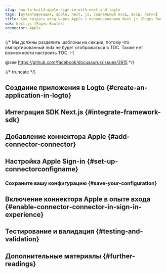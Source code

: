 ```yaml
---
slug: how-to-build-apple-sign-in-with-next-and-logto
tags: [аутентификация, apple, next, js, социальный вход, вход, логин]
title: Как создать вход через Apple с использованием Next.js (Pages Router)
sdk: Next.js (Pages Router)
connector: Apple
---
```


{/*
  Мы должны разделить шаблоны на секции, потому что импортированный mdx не будет отображаться в TOC.
  Также нет возможности настроить TOC. :-)

  @see https://github.com/facebook/docusaurus/issues/3915
*/}




{/* truncate */}

<Intro connector={connector} sdk="Next.js (Pages Router)" link="https://nextjs.org" />

## Создание приложения в Logto \{#create-an-application-in-logto}

<CreateApplication type="Traditional web" framework="Next.js" />

## Интеграция SDK Next.js \{#integrate-framework-sdk}

<IntegrateSdk />

## Добавление коннектора Apple \{#add-connector-connector}

<AddSocialConnector connector={connector} framework="Next.js" />

## Настройка Apple Sign-in \{#set-up-connectorconfigname}

<ConnectorGuide />

### Сохраните вашу конфигурацию \{#save-your-configuration}

<SaveYourConfiguration connector={connector} />

## Включение коннектора Apple в опыте входа \{#enable-connector-connector-in-sign-in-experience}

<EnableSocialConnector connector={connector} />

## Тестирование и валидация \{#testing-and-validation}

<TestingAndValidation connector={connector} sdk="Next.js (Pages Router)" />

## Дополнительные материалы \{#further-readings}

<FurtherReadings />